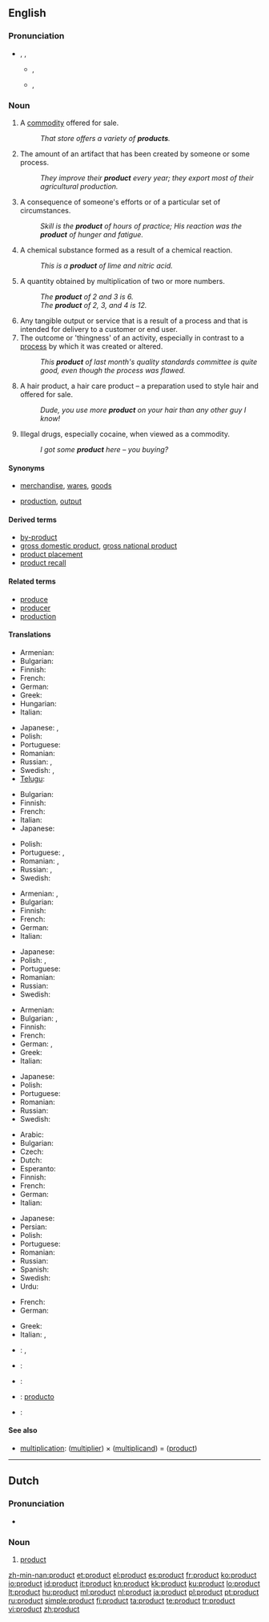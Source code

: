 ==English==

===Pronunciation===
* {{enPR|prŏdʹ-ŭkt}}, {{IPA|/ˈprɒdˌʌkt/}}, {{SAMPA|/"prQd%Vkt/}}
** {{a|UK}} {{IPA|[ˈpɹɒd.ˌʌkt]}}, {{SAMPA|["pr\Qd.%Vkt]}}
** {{a|US}} {{IPA|[ˈpɹɑd.ˌʌkt]}}, {{SAMPA|["pr\Ad.%Vkt]}}
**: {{audio|en-us-product.ogg|Audio (US)}}

===Noun===
{{en-noun}}

# A [[commodity]] offered for sale.
#: ''That store offers a variety of '''products'''.''
# The amount of an artifact that has been created by someone or some process.
#: ''They improve their '''product''' every year; they export most of their agricultural production.''
# A consequence of someone's efforts or of a particular set of circumstances.
#: ''Skill is the '''product''' of hours of practice; His reaction was the '''product''' of hunger and fatigue.''
# {{chemistry}} A chemical substance formed as a result of a chemical reaction.
#: ''This is a '''product''' of lime and nitric acid.''
# {{math}} A quantity obtained by multiplication of two or more numbers.
#: ''The '''product''' of 2 and 3 is 6.''
#: ''The '''product''' of 2, 3, and 4 is 12.''
# Any tangible output or service that is a result of a process and that is intended for delivery to a customer or end user.
# The outcome or 'thingness' of an activity, especially in contrast to a [[process]] by which it was created or altered.
#: ''This '''product''' of last month's quality standards committee is quite good, even though the process was flawed.''
# A hair product, a hair care product – a preparation used to style hair and offered for sale.
#:''Dude, you use more '''product''' on your hair than any other guy I know!''
# {{context|US|slang}} Illegal drugs, especially cocaine, when viewed as a commodity.
#:''I got some '''product''' here – you buying?''

====Synonyms====
* {{sense|items for sale}} [[merchandise]], [[wares]], [[goods]]
* {{sense|amount created by a process}} [[production]], [[output]]

====Derived terms====
* [[by-product]]
* [[gross domestic product]], [[gross national product]]
* [[product placement]]
* [[product recall]]

====Related terms====
* [[produce]]
* [[producer]]
* [[production]]

====Translations====
{{trans-top|commodity for sale}}
* Armenian: {{t|hy|ապրանք|tr=aprank’}}
* Bulgarian: {{t+|bg|стока|f}}
* Finnish: {{t+|fi|tuote}}
* French: {{t+|fr|produit|m}}
* German: {{t+|de|Produkt|n}}
* Greek: {{t+|el|προϊόν|n|tr=proion}}
* Hungarian: {{t|hu|termék}}
* Italian: {{t+|it|prodotto|m}}
{{trans-mid}}
* Japanese: {{t+|ja|商品|tr=shōhin}}, {{t+|ja|製品|tr=seihin}}
* Polish: {{t+|pl|produkt|m}}
* Portuguese: {{t+|pt|produto|m}}
* Romanian: {{t|ro|produs|n}}
* Russian: {{t+|ru|продукт|m|tr=prodúkt}}, {{t+|ru|товар|m|tr=továr}}
* Swedish: {{t+|sv|produkt|c}}, {{t+|sv|vara|c}}
* [[Telugu]]: {{t|te|ఉత్పత్తి|tr=utpatti}}
{{trans-bottom}}

{{trans-top|amount created by a process}}
* Bulgarian: {{t+|bg|производство|n}}
* Finnish: {{t+|fi|tuotanto}}
* French: {{t+|fr|produit|m}}
* Italian: {{t+|it|prodotto|m}}
* Japanese: {{t|ja|生成物|tr=seiseibutsu}}
{{trans-mid}}
* Polish: {{t+|pl|produkcja|f}}
* Portuguese: {{t+|pt|produto|m}}, {{t+|pt|produção|f}}
* Romanian: {{t|ro|produs|n}}, {{t|ro|producţie|f}}
* Russian: {{t+|ru|продукция|f|tr=prodúkcija}}, {{t|ru|выработка|f|tr=výrabotka}}
* Swedish: {{t+|sv|produkt|c}}
{{trans-bottom}}

{{trans-top|consequence of efforts}}
* Armenian: {{t+|hy|արգասիք|tr=argasik’}},  {{t|hy|արդյունք|tr=ardyunk’}}
* Bulgarian: {{t+|bg|резултат|m}}
* Finnish: {{t+|fi|tuote}}
* French: {{t+|fr|produit|m}}
* German: {{t+|de|Produkt|n}}
* Italian: {{t+|it|frutto|m}}
{{trans-mid}}
* Japanese: {{t+|ja|結果|tr=kekka}}
* Polish: {{t+|pl|wynik|m}}, {{t+|pl|efekt|m}}
* Portuguese: {{t+|pt|produto|m}}
* Romanian: {{t|ro|produs|n}}
* Russian: {{t+|ru|результат|m|tr=rezul’tát}}
* Swedish: {{t+|sv|resultat|n}}
{{trans-bottom}}

{{trans-top|result of chemical reaction}}
* Armenian: {{t+|hy|արգասիք|tr=argasik’}}
* Bulgarian: {{t+|bg|следствие|n}}, {{t+|bg|продукт|m}}
* Finnish: {{t|fi|reaktiotuote}}
* French: {{t+|fr|produit|m}}
* German: {{t+|de|Produkt|n}}, {{t|de|Reaktionsprodukt|n}}
* Greek: {{t+|el|προϊόν|n|tr=proion}}
* Italian: {{t+|it|prodotto|m}}
{{trans-mid}}
* Japanese: {{t|ja|生成物|tr=seiseibutsu}}
* Polish: {{t+|pl|produkt|m}}
* Portuguese: {{t+|pt|produto|m}}
* Romanian: {{t|ro|produs|n}}
* Russian: {{t+|ru|продукт|m|tr=prodúkt}}
* Swedish: {{t+|sv|produkt|c}}
{{trans-bottom}}

{{trans-top|multiplication result}}
* Arabic: {{t|ar|حاصل الضرب}}
* Bulgarian: {{t+|bg|произведение|n}}
* Czech: {{t-|cs|součin|m}}
* Dutch: {{t+|nl|product|n}}
* Esperanto: {{t-|eo|produto|xs=Esperanto}}
* Finnish: {{t+|fi|tulo}}
* French: {{t+|fr|produit|m}}
* German: {{t+|de|Produkt|n}}
* Italian: {{t+|it|prodotto|m}}
{{trans-mid}}
* Japanese: {{t+|ja|積|tr=seki}}
* Persian: {{t|fa|حاصل ضرب|xs=Persian}}
* Polish: {{t+|pl|iloczyn|m}}
* Portuguese: {{t+|pt|produto|m}}
* Romanian: {{t|ro|produs|n}}
* Russian: {{t+|ru|произведение|n|tr=proizvedénije}}
* Spanish: {{t+|es|producto|m}}
* Swedish: {{t+|sv|produkt|c}}
* Urdu: {{t|ur|حاصل ضرب|xs=Urdu}}
{{trans-bottom}}

{{trans-top|any tangible output}}
* French: {{t+|fr|produit|m}}
* German: {{t+|de|Produkt|n}}
{{trans-mid}}
* Greek: {{t+|el|προϊόν|n|tr=proion}}
* Italian: {{t+|it|prodotto|m}}, {{t+|it|frutto|m}}
{{trans-bottom}}

{{checktrans-top}}
* {{ttbc|Basque}}: {{t|eu|produktu|xs=Basque}}, {{t|eu|ekoizpen|xs=Basque}}
* {{ttbc|Estonian}}: {{t-|et|toode}}
* {{ttbc|Indonesian}}: {{t|id|produk|xs=Indonesian}}
{{trans-mid}}
* {{ttbc|Interlingua}}: [[producto]]
* {{ttbc|Spanish}}: {{t+|es|producto|m}}
{{trans-bottom}}

====See also====
* [[multiplication]]: ([[multiplier]]) × ([[multiplicand]]) = ([[product]])

----

==Dutch==

===Pronunciation===
* {{audio|Nl-product.ogg|Audio}}

===Noun===
{{nl-noun|g=n||*}}

# [[#English|product]]

[[zh-min-nan:product]]
[[et:product]]
[[el:product]]
[[es:product]]
[[fr:product]]
[[ko:product]]
[[io:product]]
[[id:product]]
[[it:product]]
[[kn:product]]
[[kk:product]]
[[ku:product]]
[[lo:product]]
[[lt:product]]
[[hu:product]]
[[ml:product]]
[[nl:product]]
[[ja:product]]
[[pl:product]]
[[pt:product]]
[[ru:product]]
[[simple:product]]
[[fi:product]]
[[ta:product]]
[[te:product]]
[[tr:product]]
[[vi:product]]
[[zh:product]]